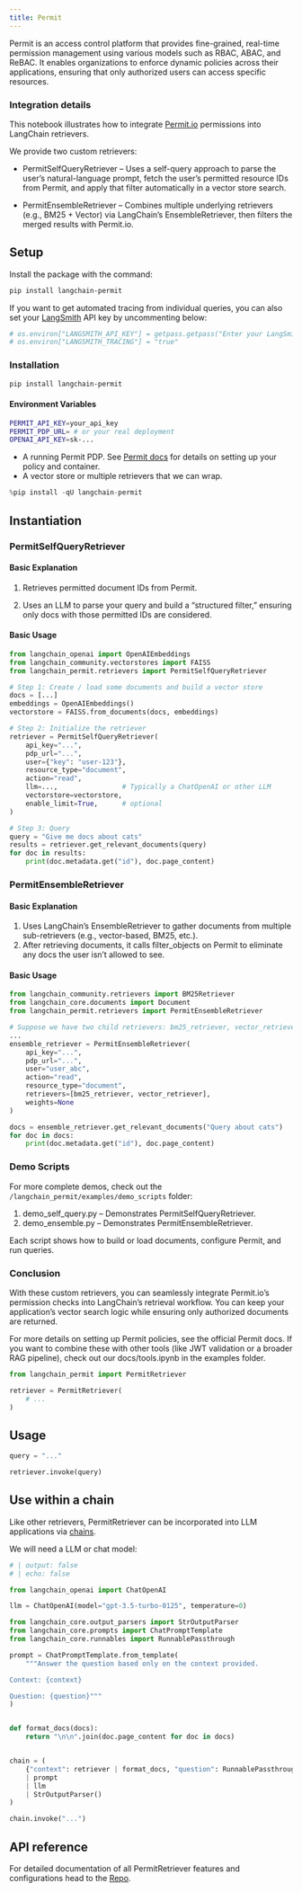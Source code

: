 ```yaml
---
title: Permit
---
```


Permit is an access control platform that provides fine-grained, real-time permission management using various models such as RBAC, ABAC, and ReBAC. It enables organizations to enforce dynamic policies across their applications, ensuring that only authorized users can access specific resources.

### Integration details

This notebook illustrates how to integrate [Permit.io](https://permit.io/) permissions into LangChain retrievers.

We provide two custom retrievers:

- PermitSelfQueryRetriever – Uses a self-query approach to parse the user’s natural-language prompt, fetch the user’s permitted resource IDs from Permit, and apply that filter automatically in a vector store search.

- PermitEnsembleRetriever – Combines multiple underlying retrievers (e.g., BM25 + Vector) via LangChain’s EnsembleRetriever, then filters the merged results with Permit.io.

## Setup

Install the package with the command:

```bash
pip install langchain-permit
```

If you want to get automated tracing from individual queries, you can also set your [LangSmith](https://docs.smith.langchain.com/) API key by uncommenting below:


```python
# os.environ["LANGSMITH_API_KEY"] = getpass.getpass("Enter your LangSmith API key: ")
# os.environ["LANGSMITH_TRACING"] = "true"
```

### Installation

```bash
pip install langchain-permit
```

#### Environment Variables

```bash
PERMIT_API_KEY=your_api_key
PERMIT_PDP_URL= # or your real deployment
OPENAI_API_KEY=sk-...
```
- A running Permit PDP. See [Permit docs](https://docs.permit.io/) for details on setting up your policy and container.
- A vector store or multiple retrievers that we can wrap.


```python
%pip install -qU langchain-permit
```

## Instantiation

### PermitSelfQueryRetriever

#### Basic Explanation

1. Retrieves permitted document IDs from Permit.

2. Uses an LLM to parse your query and build a “structured filter,” ensuring only docs with those permitted IDs are considered.

#### Basic Usage

```python
from langchain_openai import OpenAIEmbeddings
from langchain_community.vectorstores import FAISS
from langchain_permit.retrievers import PermitSelfQueryRetriever

# Step 1: Create / load some documents and build a vector store
docs = [...]
embeddings = OpenAIEmbeddings()
vectorstore = FAISS.from_documents(docs, embeddings)

# Step 2: Initialize the retriever
retriever = PermitSelfQueryRetriever(
    api_key="...",
    pdp_url="...",
    user={"key": "user-123"},
    resource_type="document",
    action="read",
    llm=...,                # Typically a ChatOpenAI or other LLM
    vectorstore=vectorstore,
    enable_limit=True,      # optional
)

# Step 3: Query
query = "Give me docs about cats"
results = retriever.get_relevant_documents(query)
for doc in results:
    print(doc.metadata.get("id"), doc.page_content)
```

### PermitEnsembleRetriever

#### Basic Explanation

1. Uses LangChain’s EnsembleRetriever to gather documents from multiple sub-retrievers (e.g., vector-based, BM25, etc.).
2. After retrieving documents, it calls filter_objects on Permit to eliminate any docs the user isn’t allowed to see.

#### Basic Usage

```python
from langchain_community.retrievers import BM25Retriever
from langchain_core.documents import Document
from langchain_permit.retrievers import PermitEnsembleRetriever

# Suppose we have two child retrievers: bm25_retriever, vector_retriever
...
ensemble_retriever = PermitEnsembleRetriever(
    api_key="...",
    pdp_url="...",
    user="user_abc",
    action="read",
    resource_type="document",
    retrievers=[bm25_retriever, vector_retriever],
    weights=None
)

docs = ensemble_retriever.get_relevant_documents("Query about cats")
for doc in docs:
    print(doc.metadata.get("id"), doc.page_content)
```

### Demo Scripts

For more complete demos, check out the `/langchain_permit/examples/demo_scripts` folder:

1. demo_self_query.py – Demonstrates PermitSelfQueryRetriever.
2. demo_ensemble.py – Demonstrates PermitEnsembleRetriever.

Each script shows how to build or load documents, configure Permit, and run queries.

### Conclusion

With these custom retrievers, you can seamlessly integrate Permit.io’s permission checks into LangChain’s retrieval workflow. You can keep your application’s vector search logic while ensuring only authorized documents are returned.

For more details on setting up Permit policies, see the official Permit docs. If you want to combine these with other tools (like JWT validation or a broader RAG pipeline), check out our docs/tools.ipynb in the examples folder.


```python
from langchain_permit import PermitRetriever

retriever = PermitRetriever(
    # ...
)
```

## Usage




```python
query = "..."

retriever.invoke(query)
```

## Use within a chain

Like other retrievers, PermitRetriever can be incorporated into LLM applications via [chains](https://docs.permit.io/).

We will need a LLM or chat model:

<ChatModelTabs customVarName="llm" />


```python
# | output: false
# | echo: false

from langchain_openai import ChatOpenAI

llm = ChatOpenAI(model="gpt-3.5-turbo-0125", temperature=0)
```


```python
from langchain_core.output_parsers import StrOutputParser
from langchain_core.prompts import ChatPromptTemplate
from langchain_core.runnables import RunnablePassthrough

prompt = ChatPromptTemplate.from_template(
    """Answer the question based only on the context provided.

Context: {context}

Question: {question}"""
)


def format_docs(docs):
    return "\n\n".join(doc.page_content for doc in docs)


chain = (
    {"context": retriever | format_docs, "question": RunnablePassthrough()}
    | prompt
    | llm
    | StrOutputParser()
)
```


```python
chain.invoke("...")
```

## API reference

For detailed documentation of all PermitRetriever features and configurations head to the [Repo](https://github.com/permitio/langchain-permit/tree/master/langchain_permit/examples/demo_scripts).
